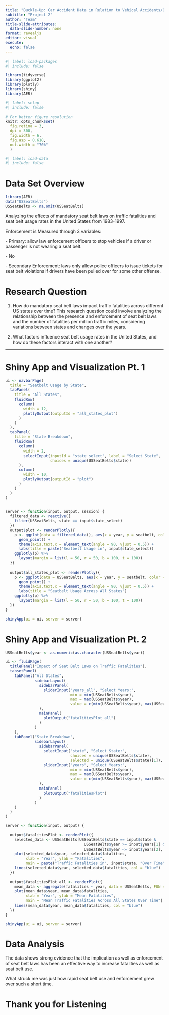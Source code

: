 ```yaml
---
title: "Buckle-Up: Car Accident Data in Relation to Vehical Accidents/Deaths"
subtitle: "Project 2"
author: "Team"
title-slide-attributes:
  data-slide-number: none
format: revealjs
editor: visual
execute:
  echo: false
---
```


```r
#| label: load-packages
#| include: false

library(tidyverse)
library(ggplot2)
library(plotly)
library(shiny)
library(AER)
```

```r
#| label: setup
#| include: false

# For better figure resolution
knitr::opts_chunk$set(
  fig.retina = 3, 
  dpi = 300, 
  fig.width = 6, 
  fig.asp = 0.618, 
  out.width = "70%"
  )
```

```r
#| label: load-data
#| include: false
```

# Data Set Overview

```r
library(AER)
data("USSeatBelts")
USSeatBelts <- na.omit(USSeatBelts)
```

Analyzing the effects of mandatory seat belt laws on traffic fatalities and seat belt usage rates in the United States from 1983-1997.

Enforcement is Measured through 3 variables:

\- Primary: allow law enforcement officers to stop vehicles if a driver or passenger is not wearing a seat belt. 

\- No

\- Secondary Enforcement: laws only allow police officers to issue tickets for seat belt violations if drivers have been pulled over for some other offense.

# Research Question

1.  How do mandatory seat belt laws impact traffic fatalities across different US states over time? This research question could involve analyzing the relationship between the presence and enforcement of seat belt laws and the number of fatalities per million traffic miles, considering variations between states and changes over the years.

2.  What factors influence seat belt usage rates in the United States, and how do these factors interact with one another?

------------------------------------------------------------------------

# Shiny App and Visualization Pt. 1

```r
ui <- navbarPage(
  title = "Seatbelt Usage by State",
  tabPanel(
    title = "All States",
    fluidRow(
      column(
        width = 12,
        plotlyOutput(outputId = "all_states_plot")
      )
    )
  ),
  tabPanel(
    title = "State Breakdown",
    fluidRow(
      column(
        width = 2,
        selectInput(inputId = "state_select", label = "Select State", 
                    choices = unique(USSeatBelts$state))
      ),
      column(
        width = 10,
        plotlyOutput(outputId = "plot")
      )
    )
  )
)


server <- function(input, output, session) {
  filtered_data <- reactive({
    filter(USSeatBelts, state == input$state_select)
  })
  output$plot <- renderPlotly({
    p <- ggplot(data = filtered_data(), aes(x = year, y = seatbelt, color = enforce, text = paste("State: ", input$state_select))) +
      geom_point() +
      theme(axis.text.x = element_text(angle = 90, vjust = 0.5)) +
      labs(title = paste("Seatbelt Usage in", input$state_select))
    ggplotly(p) %>%
      layout(margin = list(l = 50, r = 50, b = 100, t = 100))
  })
  
  output$all_states_plot <- renderPlotly({
    p <- ggplot(data = USSeatBelts, aes(x = year, y = seatbelt, color = enforce, text = paste("State: ", state))) +
      geom_point() +
      theme(axis.text.x = element_text(angle = 90, vjust = 0.5)) +
      labs(title = "Seatbelt Usage Across All States")
    ggplotly(p) %>%
      layout(margin = list(l = 50, r = 50, b = 100, t = 100))
  })
}

shinyApp(ui = ui, server = server)
```

# Shiny App and Visualization Pt. 2

```r
USSeatBelts$year <- as.numeric(as.character(USSeatBelts$year))

ui <- fluidPage(
  titlePanel("Impact of Seat Belt Laws on Traffic Fatalities"),
  tabsetPanel(
    tabPanel("All States",
             sidebarLayout(
               sidebarPanel(
                 sliderInput("years_all", "Select Years:",
                             min = min(USSeatBelts$year),
                             max = max(USSeatBelts$year),
                             value = c(min(USSeatBelts$year), max(USSeatBelts$year)))
               ),
               mainPanel(
                 plotOutput("fatalitiesPlot_all")
               )
             )
    ),
    tabPanel("State Breakdown",
             sidebarLayout(
               sidebarPanel(
                 selectInput("state", "Select State:",
                             choices = unique(USSeatBelts$state),
                             selected = unique(USSeatBelts$state)[1]),
                 sliderInput("years", "Select Years:",
                             min = min(USSeatBelts$year),
                             max = max(USSeatBelts$year),
                             value = c(min(USSeatBelts$year), max(USSeatBelts$year)))
               ),
               mainPanel(
                 plotOutput("fatalitiesPlot")
               )
             )
    )
  )
)

server <- function(input, output) {
  
  output$fatalitiesPlot <- renderPlot({
    selected_data <- USSeatBelts[USSeatBelts$state == input$state & 
                                   USSeatBelts$year >= input$years[1] & 
                                   USSeatBelts$year <= input$years[2], ]
    plot(selected_data$year, selected_data$fatalities, 
         xlab = "Year", ylab = "Fatalities",
         main = paste("Traffic Fatalities in", input$state, "Over Time"))
    lines(selected_data$year, selected_data$fatalities, col = "blue")
  })
  
  output$fatalitiesPlot_all <- renderPlot({
    mean_data <- aggregate(fatalities ~ year, data = USSeatBelts, FUN = mean)
    plot(mean_data$year, mean_data$fatalities, 
         xlab = "Year", ylab = "Mean Fatalities",
         main = "Mean Traffic Fatalities Across All States Over Time")
    lines(mean_data$year, mean_data$fatalities, col = "blue")
  })
}

shinyApp(ui = ui, server = server)
```

# Data Analysis

The data shows strong evidence that the implication as well as enforcement of seat belt laws has been an effective way to increase fatalities as well as seat belt use.

What struck me was just how rapid seat belt use and enforcement grew over such a short time.

# Thank you for Listening
